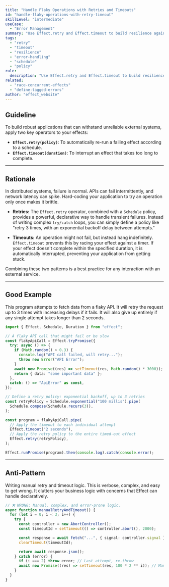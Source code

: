 ```yaml
---
title: "Handle Flaky Operations with Retries and Timeouts"
id: "handle-flaky-operations-with-retry-timeout"
skillLevel: "intermediate"
useCase:
  - "Error Management"
summary: "Use Effect.retry and Effect.timeout to build resilience against slow or intermittently failing operations, such as network requests."
tags:
  - "retry"
  - "timeout"
  - "resilience"
  - "error-handling"
  - "schedule"
  - "policy"
rule:
  description: "Use Effect.retry and Effect.timeout to build resilience against slow or intermittently failing effects."
related:
  - "race-concurrent-effects"
  - "define-tagged-errors"
author: "effect_website"
---
```


## Guideline

To build robust applications that can withstand unreliable external systems, apply two key operators to your effects:
-   **`Effect.retry(policy)`**: To automatically re-run a failing effect according to a schedule.
-   **`Effect.timeout(duration)`**: To interrupt an effect that takes too long to complete.

---

## Rationale

In distributed systems, failure is normal. APIs can fail intermittently, and network latency can spike. Hard-coding your application to try an operation only once makes it brittle.

-   **Retries:** The `Effect.retry` operator, combined with a `Schedule` policy, provides a powerful, declarative way to handle transient failures. Instead of writing complex `try/catch` loops, you can simply define a policy like "retry 3 times, with an exponential backoff delay between attempts."

-   **Timeouts:** An operation might not fail, but instead hang indefinitely. `Effect.timeout` prevents this by racing your effect against a timer. If your effect doesn't complete within the specified duration, it is automatically interrupted, preventing your application from getting stuck.

Combining these two patterns is a best practice for any interaction with an external service.

---

## Good Example

This program attempts to fetch data from a flaky API. It will retry the request up to 3 times with increasing delays if it fails. It will also give up entirely if any single attempt takes longer than 2 seconds.

```typescript
import { Effect, Schedule, Duration } from "effect";

// A flaky API call that might fail or be slow
const flakyApiCall = Effect.tryPromise({
  try: async () => {
    if (Math.random() > 0.3) {
      console.log("API call failed, will retry...");
      throw new Error("API Error");
    }
    await new Promise((res) => setTimeout(res, Math.random() * 3000)); // Slow call
    return { data: "some important data" };
  },
  catch: () => "ApiError" as const,
});

// Define a retry policy: exponential backoff, up to 3 retries
const retryPolicy = Schedule.exponential("100 millis").pipe(
  Schedule.compose(Schedule.recurs(3)),
);

const program = flakyApiCall.pipe(
  // Apply the timeout to each individual attempt
  Effect.timeout("2 seconds"),
  // Apply the retry policy to the entire timed-out effect
  Effect.retry(retryPolicy),
);

Effect.runPromise(program).then(console.log).catch(console.error);
```

---

## Anti-Pattern

Writing manual retry and timeout logic. This is verbose, complex, and easy to get wrong. It clutters your business logic with concerns that Effect can handle declaratively.

```typescript
// ❌ WRONG: Manual, complex, and error-prone logic.
async function manualRetryAndTimeout() {
  for (let i = 0; i < 3; i++) {
    try {
      const controller = new AbortController();
      const timeoutId = setTimeout(() => controller.abort(), 2000);

      const response = await fetch("...", { signal: controller.signal });
      clearTimeout(timeoutId);

      return await response.json();
    } catch (error) {
      if (i === 2) throw error; // Last attempt, re-throw
      await new Promise((res) => setTimeout(res, 100 * 2 ** i)); // Manual backoff
    }
  }
}
```